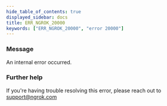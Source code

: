 ```yaml
---
hide_table_of_contents: true
displayed_sidebar: docs
title: ERR_NGROK_20000
keywords: ["ERR_NGROK_20000", "error 20000"]
---
```


### Message

An internal error occurred.

### Further help

If you're having trouble resolving this error, please reach out to [support@ngrok.com](mailto:support@ngrok.com?subject=Help%20with%20ERR_NGROK_20000)
